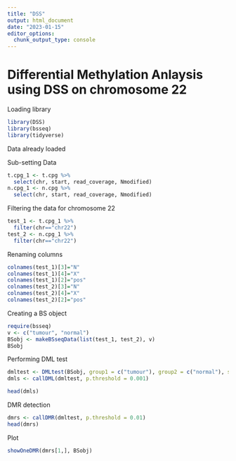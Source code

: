 ---
title: "DSS"
output: html_document
date: "2023-01-15"
editor_options: 
  chunk_output_type: console
---
# Differential Methylation Anlaysis using DSS on chromosome 22

Loading library
```{r warning=FALSE, message=FALSE}
library(DSS)
library(bsseq)
library(tidyverse)
```

Data already loaded

Sub-setting Data
```{r warning=FALSE, message=FALSE}
t.cpg_1 <- t.cpg %>% 
  select(chr, start, read_coverage, Nmodified)
n.cpg_1 <- n.cpg %>% 
  select(chr, start, read_coverage, Nmodified)
```

Filtering the data for chromosome 22
```{r warning=FALSE, message=FALSE}
test_1 <- t.cpg_1 %>% 
  filter(chr=="chr22")
test_2 <- n.cpg_1 %>% 
  filter(chr=="chr22")
```

Renaming columns
```{r warning=FALSE, message=FALSE}
colnames(test_1)[3]="N"
colnames(test_1)[4]="X"
colnames(test_1)[2]="pos"
colnames(test_2)[3]="N"
colnames(test_2)[4]="X"
colnames(test_2)[2]="pos"
```

Creating a BS object
```{r warning=FALSE, message=FALSE}
require(bsseq)
v <- c("tumour", "normal")
BSobj <- makeBSseqData(list(test_1, test_2), v) 
BSobj
```

Performing DML test
```{r warning=FALSE, message=FALSE, results='hide'}
dmltest <- DMLtest(BSobj, group1 = c("tumour"), group2 = c("normal"), smoothing = TRUE)
dmls <- callDML(dmltest, p.threshold = 0.001)
```

```{r warning=FALSE, message=FALSE}
head(dmls)
```

DMR detection
```{r warning=FALSE, message=FALSE}
dmrs <- callDMR(dmltest, p.threshold = 0.01)
head(dmrs)
```

Plot
```{r warning=FALSE, message=FALSE}
showOneDMR(dmrs[1,], BSobj)
```